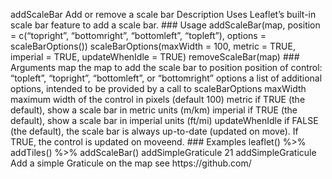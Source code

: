 
addScaleBar Add or remove a scale bar
Description
Uses Leaflet’s built-in scale bar feature to add a scale bar.
### Usage
addScaleBar(map, position = c("topright", "bottomright", "bottomleft",
"topleft"), options = scaleBarOptions())
scaleBarOptions(maxWidth = 100, metric = TRUE, imperial = TRUE,
updateWhenIdle = TRUE)
removeScaleBar(map)
### Arguments
map the map to add the scale bar to
position position of control: "topleft", "topright", "bottomleft", or "bottomright"
options a list of additional options, intended to be provided by a call to scaleBarOptions
maxWidth maximum width of the control in pixels (default 100)
metric if TRUE (the default), show a scale bar in metric units (m/km)
imperial if TRUE (the default), show a scale bar in imperial units (ft/mi)
updateWhenIdle if FALSE (the default), the scale bar is always up-to-date (updated on move). If
TRUE, the control is updated on moveend.
### Examples
leaflet() %>%
addTiles() %>%
addScaleBar()
addSimpleGraticule 21
addSimpleGraticule Add a simple Graticule on the map see https://github.com/
